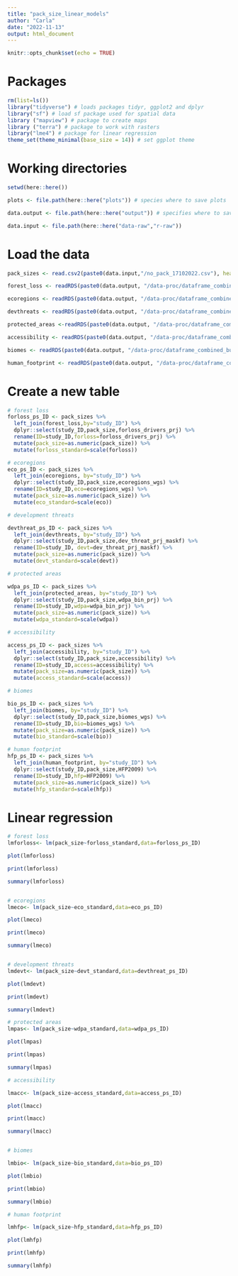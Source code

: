 ```yaml
---
title: "pack_size_linear_models"
author: "Carla"
date: "2022-11-13"
output: html_document
---
```


```r
knitr::opts_chunk$set(echo = TRUE)
```

# Packages 

```r
rm(list=ls())
library("tidyverse") # loads packages tidyr, ggplot2 and dplyr
library("sf") # load sf package used for spatial data
library ("mapview") # package to create maps
library ("terra") # package to work with rasters
library("lme4") # package for linear regression
theme_set(theme_minimal(base_size = 14)) # set ggplot theme 
```

# Working directories 
``` r

setwd(here::here())

plots <- file.path(here::here("plots")) # species where to save plots

data.output <- file.path(here::here("output")) # specifies where to save outputs

data.input <- file.path(here::here("data-raw","r-raw")) 

```

# Load the data

``` r

pack_sizes <- read.csv2(paste0(data.input,"/no_pack_17102022.csv"), header=TRUE, sep=";", dec = ".")

forest_loss <- readRDS(paste0(data.output, "/data-proc/dataframe_combined_buffer_forloss2022-11-11.rds"))

ecoregions <- readRDS(paste0(data.output, "/data-proc/dataframe_combined_buffer_eco2022-11-10.rds"))

devthreats <- readRDS(paste0(data.output, "/data-proc/dataframe_combined_buffer_dev_threat2022-11-10.rds"))

protected_areas <-readRDS(paste0(data.output, "/data-proc/dataframe_combined_buffer_wdpa2022-11-10.rds"))

accessibility <- readRDS(paste0(data.output, "/data-proc/dataframe_combined_buffer_access2022-11-10.rds"))

biomes <- readRDS(paste0(data.output, "/data-proc/dataframe_combined_buffer_biomes2022-11-13.rds"))

human_footprint <- readRDS(paste0(data.output, "/data-proc/dataframe_combined_buffer_hfp2022-11-11.rds"))

```

# Create a new table

``` r

# forest loss
forloss_ps_ID <- pack_sizes %>%
  left_join(forest_loss,by="study_ID") %>%
  dplyr::select(study_ID,pack_size,forloss_drivers_prj) %>%
  rename(ID=study_ID,forloss=forloss_drivers_prj) %>%
  mutate(pack_size=as.numeric(pack_size)) %>%
  mutate(forloss_standard=scale(forloss))

# ecoregions
eco_ps_ID <- pack_sizes %>%
  left_join(ecoregions, by="study_ID") %>%
  dplyr::select(study_ID,pack_size,ecoregions_wgs) %>%
  rename(ID=study_ID,eco=ecoregions_wgs) %>%
  mutate(pack_size=as.numeric(pack_size)) %>%
  mutate(eco_standard=scale(eco))

# development threats

devthreat_ps_ID <- pack_sizes %>%
  left_join(devthreats, by="study_ID") %>%
  dplyr::select(study_ID,pack_size,dev_threat_prj_maskf) %>%
  rename(ID=study_ID, devt=dev_threat_prj_maskf) %>%
  mutate(pack_size=as.numeric(pack_size)) %>%
  mutate(devt_standard=scale(devt))

# protected areas 

wdpa_ps_ID <- pack_sizes %>%
  left_join(protected_areas, by="study_ID") %>%
  dplyr::select(study_ID,pack_size,wdpa_bin_prj) %>%
  rename(ID=study_ID,wdpa=wdpa_bin_prj) %>%
  mutate(pack_size=as.numeric(pack_size)) %>%
  mutate(wdpa_standard=scale(wdpa))

# accessibility 

access_ps_ID <- pack_sizes %>%
  left_join(accessibility, by="study_ID") %>%
  dplyr::select(study_ID,pack_size,accessibility) %>%
  rename(ID=study_ID,access=accessibility) %>%
  mutate(pack_size=as.numeric(pack_size)) %>%
  mutate(access_standard=scale(access))

# biomes

bio_ps_ID <- pack_sizes %>%
  left_join(biomes, by="study_ID") %>%
  dplyr::select(study_ID,pack_size,biomes_wgs) %>%
  rename(ID=study_ID,bio=biomes_wgs) %>%
  mutate(pack_size=as.numeric(pack_size)) %>%
  mutate(bio_standard=scale(bio))

# human footprint
hfp_ps_ID <- pack_sizes %>%
  left_join(human_footprint, by="study_ID") %>%
  dplyr::select(study_ID,pack_size,HFP2009) %>%
  rename(ID=study_ID,hfp=HFP2009) %>%
  mutate(pack_size=as.numeric(pack_size)) %>%
  mutate(hfp_standard=scale(hfp))

```
# Linear regression

``` r
# forest loss
lmforloss<- lm(pack_size~forloss_standard,data=forloss_ps_ID)

plot(lmforloss)

print(lmforloss)

summary(lmforloss)


# ecoregions
lmeco<- lm(pack_size~eco_standard,data=eco_ps_ID)

plot(lmeco)

print(lmeco)

summary(lmeco)


# development threats
lmdevt<- lm(pack_size~devt_standard,data=devthreat_ps_ID)

plot(lmdevt)

print(lmdevt)

summary(lmdevt)

# protected areas
lmpas<- lm(pack_size~wdpa_standard,data=wdpa_ps_ID)

plot(lmpas)

print(lmpas)

summary(lmpas)

# accessibility

lmacc<- lm(pack_size~access_standard,data=access_ps_ID)

plot(lmacc)

print(lmacc)

summary(lmacc)


# biomes

lmbio<- lm(pack_size~bio_standard,data=bio_ps_ID)

plot(lmbio)

print(lmbio)

summary(lmbio)

# human footprint 

lmhfp<- lm(pack_size~hfp_standard,data=hfp_ps_ID)

plot(lmhfp)

print(lmhfp)

summary(lmhfp)


```

